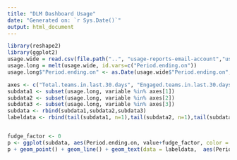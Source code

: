 ```yaml
---
title: "DLM Dashboard Usage"
date: "Generated on: `r Sys.Date()`"
output: html_document
---
```


```r
library(reshape2)
library(ggplot2)
usage.wide = read.csv(file.path("..", "usage-reports-email-account","usage-email-account.csv"))
usage.long = melt(usage.wide, id.vars=c("Period.ending.on"))
usage.long$"Period.ending.on" <- as.Date(usage.wide$"Period.ending.on","%Y-%m-%d")
```

```r
axes <- c("Total.teams.in.last.30.days", "Engaged.teams.in.last.30.days")#, "New.teams.in.last.30.days")
subdata1 <- subset(usage.long, variable %in% axes[1])
subdata2 <- subset(usage.long, variable %in% axes[2])
subdata3 <- subset(usage.long, variable %in% axes[3])
subdata <- rbind(subdata1,subdata2,subdata3)
labeldata <- rbind(tail(subdata1, n=1),tail(subdata2, n=1),tail(subdata3, n=1))


fudge_factor <- 0
p <- ggplot(subdata, aes(Period.ending.on, value+fudge_factor, color = variable, group = variable))
p + geom_point() + geom_line() + geom_text(data = labeldata,  aes(Period.ending.on, value+fudge_factor, label = value+fudge_factor, vjust = 3)) + xlab("Period Ending On") + ylab("Teams")

```
